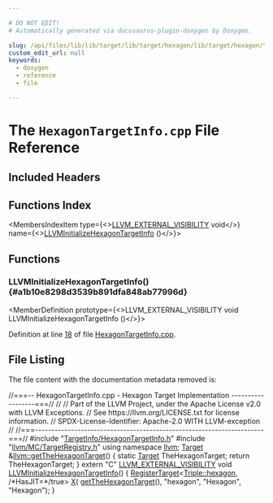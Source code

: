 ```yaml
---

# DO NOT EDIT!
# Automatically generated via docusaurus-plugin-doxygen by Doxygen.

slug: /api/files/lib/lib/target/lib/target/hexagon/lib/target/hexagon/targetinfo/hexagontargetinfo-cpp
custom_edit_url: null
keywords:
  - doxygen
  - reference
  - file

---
```





# The `HexagonTargetInfo.cpp` File Reference

<DoxygenPage pluginConfig={pluginConfig}>



## Included Headers

<IncludesList>
<IncludesListItem
  filePath="TargetInfo/HexagonTargetInfo.h"
  permalink="/docs/api/files/lib/lib/target/lib/target/hexagon/lib/target/hexagon/targetinfo/hexagontargetinfo-h"
  isLocal="true" />
<IncludesListItem
  filePath="llvm/MC/TargetRegistry.h"
  permalink="/docs/api/files/include/include/llvm/include/llvm/mc/targetregistry-h"
  isLocal="true" />
</IncludesList>

## Functions Index

<MembersIndex>

<MembersIndexItem
  type={<><a href="/docs/api/files/include/include/llvm/include/llvm/support/compiler-h/#adeb6f14d9f377993d79fae2efb34ecac">LLVM&#95;EXTERNAL&#95;VISIBILITY</a> void</>}
  name={<><a href="#a1b10e8298d3539b891dfa848ab77996d">LLVMInitializeHexagonTargetInfo</a> ()</>}>
</MembersIndexItem>

</MembersIndex>


<SectionDefinition>

## Functions

### LLVMInitializeHexagonTargetInfo() {#a1b10e8298d3539b891dfa848ab77996d}

<MemberDefinition
  prototype={<>LLVM&#95;EXTERNAL&#95;VISIBILITY void LLVMInitializeHexagonTargetInfo ()</>}>

Definition at line <a href="#l00018">18</a> of file <a href="/docs/api/files/lib/lib/target/lib/target/hexagon/lib/target/hexagon/targetinfo/hexagontargetinfo-cpp">HexagonTargetInfo.cpp</a>.
</MemberDefinition>

</SectionDefinition>

## File Listing

The file content with the documentation metadata removed is:

<ProgramListing>

<Link id="l00001" /><CodeLine lineNumber="1"><span class="doxyHighlightComment">//===-- HexagonTargetInfo.cpp - Hexagon Target Implementation ------------------===//</span></CodeLine>
<Link id="l00002" /><CodeLine lineNumber="2"><span class="doxyHighlightComment">//</span></CodeLine>
<Link id="l00003" /><CodeLine lineNumber="3"><span class="doxyHighlightComment">// Part of the LLVM Project, under the Apache License v2.0 with LLVM Exceptions.</span></CodeLine>
<Link id="l00004" /><CodeLine lineNumber="4"><span class="doxyHighlightComment">// See https://llvm.org/LICENSE.txt for license information.</span></CodeLine>
<Link id="l00005" /><CodeLine lineNumber="5"><span class="doxyHighlightComment">// SPDX-License-Identifier: Apache-2.0 WITH LLVM-exception</span></CodeLine>
<Link id="l00006" /><CodeLine lineNumber="6"><span class="doxyHighlightComment">//</span></CodeLine>
<Link id="l00007" /><CodeLine lineNumber="7"><span class="doxyHighlightComment">//===----------------------------------------------------------------------===//</span></CodeLine>
<Link id="l00008" /><CodeLine lineNumber="8"></CodeLine>
<Link id="l00009" /><CodeLine lineNumber="9"><span class="doxyHighlightPreprocessor">#include &quot;<a href="/docs/api/files/lib/lib/target/lib/target/hexagon/lib/target/hexagon/targetinfo/hexagontargetinfo-h">TargetInfo/HexagonTargetInfo.h</a>&quot;</span></CodeLine>
<Link id="l00010" /><CodeLine lineNumber="10"><span class="doxyHighlightPreprocessor">#include &quot;<a href="/docs/api/files/include/include/llvm/include/llvm/mc/targetregistry-h">llvm/MC/TargetRegistry.h</a>&quot;</span></CodeLine>
<Link id="l00011" /><CodeLine lineNumber="11"><span class="doxyHighlightKeyword">using namespace </span><span class="doxyHighlight"><a href="/docs/api/namespaces/llvm">llvm</a>;</span></CodeLine>
<Link id="l00012" /><CodeLine lineNumber="12"></CodeLine>
<Link id="l00013" /><CodeLine lineNumber="13" lineLink="/docs/api/namespaces/llvm/#a57f539ab05ad50c345d4d4975d0ffd6f"><span class="doxyHighlight"><a href="/docs/api/classes/llvm/target">Target</a> &amp;<a href="/docs/api/namespaces/llvm/#a57f539ab05ad50c345d4d4975d0ffd6f">llvm::getTheHexagonTarget</a>() &#123;</span></CodeLine>
<Link id="l00014" /><CodeLine lineNumber="14"><span class="doxyHighlight">  </span><span class="doxyHighlightKeyword">static</span><span class="doxyHighlight"> <a href="/docs/api/classes/llvm/target">Target</a> TheHexagonTarget;</span></CodeLine>
<Link id="l00015" /><CodeLine lineNumber="15"><span class="doxyHighlight">  </span><span class="doxyHighlightKeywordFlow">return</span><span class="doxyHighlight"> TheHexagonTarget;</span></CodeLine>
<Link id="l00016" /><CodeLine lineNumber="16"><span class="doxyHighlight">&#125;</span></CodeLine>
<Link id="l00017" /><CodeLine lineNumber="17"></CodeLine>
<Link id="l00018" /><CodeLine lineNumber="18" lineLink="#a1b10e8298d3539b891dfa848ab77996d"><span class="doxyHighlightKeyword">extern</span><span class="doxyHighlight"> </span><span class="doxyHighlightStringLiteral">&quot;C&quot;</span><span class="doxyHighlight"> <a href="/docs/api/files/include/include/llvm/include/llvm/support/compiler-h/#adeb6f14d9f377993d79fae2efb34ecac">LLVM&#95;EXTERNAL&#95;VISIBILITY</a> </span><span class="doxyHighlightKeywordType">void</span><span class="doxyHighlight"> <a href="#a1b10e8298d3539b891dfa848ab77996d">LLVMInitializeHexagonTargetInfo</a>() &#123;</span></CodeLine>
<Link id="l00019" /><CodeLine lineNumber="19"><span class="doxyHighlight">  <a href="/docs/api/structs/llvm/registertarget">RegisterTarget</a>&lt;<a href="/docs/api/classes/llvm/triple/#a547abd13f7a3c063aa72c8192a868154a5770b66a2436004885ac116a8ac357d5">Triple::hexagon</a>, </span><span class="doxyHighlightComment">/&#42;HasJIT=&#42;/</span><span class="doxyHighlightKeyword">true</span><span class="doxyHighlight">&gt; <a href="/docs/api/files/lib/lib/tablegen/tablegenbackendskeleton-cpp/#ab60f28d7a141ac46ccc200176a1bca8b">X</a>(</span></CodeLine>
<Link id="l00020" /><CodeLine lineNumber="20"><span class="doxyHighlight">      <a href="/docs/api/namespaces/llvm/#a57f539ab05ad50c345d4d4975d0ffd6f">getTheHexagonTarget</a>(), </span><span class="doxyHighlightStringLiteral">&quot;hexagon&quot;</span><span class="doxyHighlight">, </span><span class="doxyHighlightStringLiteral">&quot;Hexagon&quot;</span><span class="doxyHighlight">, </span><span class="doxyHighlightStringLiteral">&quot;Hexagon&quot;</span><span class="doxyHighlight">);</span></CodeLine>
<Link id="l00021" /><CodeLine lineNumber="21"><span class="doxyHighlight">&#125;</span></CodeLine>

</ProgramListing>


</DoxygenPage>

